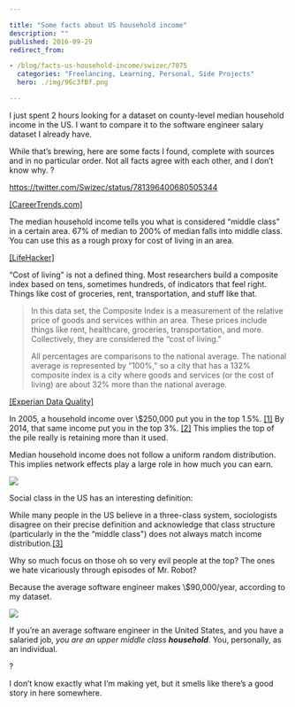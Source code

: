 ```yaml
---

title: "Some facts about US household income"
description: ""
published: 2016-09-29
redirect_from:

- /blog/facts-us-household-income/swizec/7075
  categories: "Freelancing, Learning, Personal, Side Projects"
  hero: ./img/96c3fBf.png

---
```


I just spent 2 hours looking for a dataset on county-level median household income in the US. I want to compare it to the software engineer salary dataset I already have.

While that’s brewing, here are some facts I found, complete with sources and in no particular order. Not all facts agree with each other, and I don’t know why. ?

https://twitter.com/Swizec/status/781396400680505344

[\[CareerTrends.com\]](http://cost-of-living.careertrends.com/l/615/The-United-States)

The median household income tells you what is considered “middle class” in a certain area. 67% of median to 200% of median falls into middle class. You can use this as a rough proxy for cost of living in an area.

[\[LifeHacker\]](http://lifehacker.com/how-the-median-income-compares-to-cost-of-living-in-129-1727448351)

“Cost of living” is not a defined thing. Most researchers build a composite index based on tens, sometimes hundreds, of indicators that feel right. Things like cost of groceries, rent, transportation, and stuff like that.

> In this data set, the Composite Index is a measurement of the relative price of goods and services within an area. These prices include things like rent, healthcare, groceries, transportation, and more. Collectively, they are considered the “cost of living.”
>
> All percentages are comparisons to the national average. The national average is represented by “100%,” so a city that has a 132% composite index is a city where goods and services (or the cost of living) are about 32% more than the national average.

[\[Experian Data Quality\]](https://www.edq.com/data-quality-infographics/cost-of-living-in-america/)

In 2005, a household income over \\$250,000 put you in the top 1.5%. [\[1\]](https://en.wikipedia.org/wiki/Affluence_in_the_United_States) By 2014, that same income put you in the top 3%. [\[2\]](https://en.wikipedia.org/wiki/Household_income_in_the_United_States#Distribution_of_household_income) This implies the top of the pile really is retaining more than it used.

Median household income does not follow a uniform random distribution. This implies network effects play a large role in how much you can earn.

![](./img/e_2012png4g2i30.png)

Social class in the US has an interesting definition:

While many people in the US believe in a three-class system, sociologists disagree on their precise definition and acknowledge that class structure (particularly in the the “middle class") does not always match income distribution.[\[3\]](https://en.wikipedia.org/wiki/Household_income_in_the_United_States#Social_class)

Why so much focus on those oh so very evil people at the top? The ones we hate vicariously through episodes of Mr. Robot?

Because the average software engineer makes \\$90,000/year, according to my dataset.

![](./img/96c3fBf.png)

If you’re an average software engineer in the United States, and you have a salaried job, _you are an upper middle class **household**_. You, personally, as an individual.

?

I don’t know exactly what I’m making yet, but it smells like there’s a good story in here somewhere.
